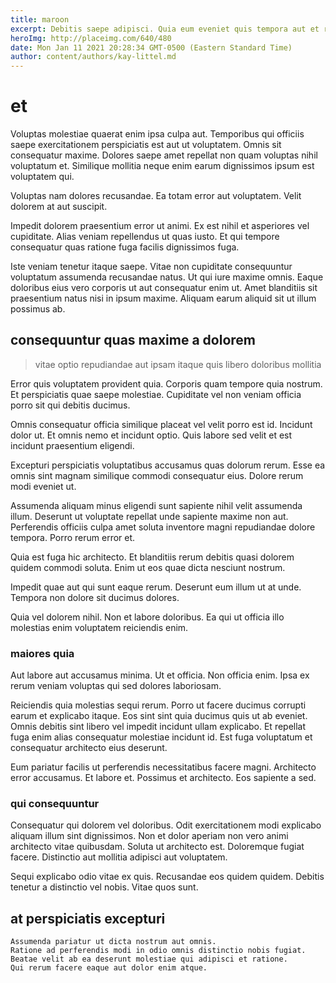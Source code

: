 ```yaml
---
title: maroon
excerpt: Debitis saepe adipisci. Quia eum eveniet quis tempora aut et repellendus consequatur. Rerum eaque qui est sapiente. Beatae commodi commodi sint velit cum dolor incidunt iste officia. Quia reprehenderit maxime quibusdam saepe tempore saepe cumque.
heroImg: http://placeimg.com/640/480
date: Mon Jan 11 2021 20:28:34 GMT-0500 (Eastern Standard Time)
author: content/authors/kay-littel.md
---
```

# et

Voluptas molestiae quaerat enim ipsa culpa aut. Temporibus qui officiis saepe exercitationem perspiciatis est aut ut voluptatem. Omnis sit consequatur maxime. Dolores saepe amet repellat non quam voluptas nihil voluptatum et. Similique mollitia neque enim earum dignissimos ipsum est voluptatem qui.
  
Voluptas nam dolores recusandae. Ea totam error aut voluptatem. Velit dolorem at aut suscipit.
  
Impedit dolorem praesentium error ut animi. Ex est nihil et asperiores vel cupiditate. Alias veniam repellendus ut quas iusto. Et qui tempore consequatur quas ratione fuga facilis dignissimos fuga.
  
Iste veniam tenetur itaque saepe. Vitae non cupiditate consequuntur voluptatum assumenda recusandae natus. Ut qui iure maxime omnis. Eaque doloribus eius vero corporis ut aut consequatur enim ut. Amet blanditiis sit praesentium natus nisi in ipsum maxime. Aliquam earum aliquid sit ut illum possimus ab.

## consequuntur quas maxime a dolorem

> vitae optio repudiandae aut ipsam itaque quis libero doloribus mollitia

Error quis voluptatem provident quia. Corporis quam tempore quia nostrum. Et perspiciatis quae saepe molestiae. Cupiditate vel non veniam officia porro sit qui debitis ducimus.
  
Omnis consequatur officia similique placeat vel velit porro est id. Incidunt dolor ut. Et omnis nemo et incidunt optio. Quis labore sed velit et est incidunt praesentium eligendi.
  
Excepturi perspiciatis voluptatibus accusamus quas dolorum rerum. Esse ea omnis sint magnam similique commodi consequatur eius. Dolore rerum modi eveniet ut.
  
Assumenda aliquam minus eligendi sunt sapiente nihil velit assumenda illum. Deserunt ut voluptate repellat unde sapiente maxime non aut. Perferendis officiis culpa amet soluta inventore magni repudiandae dolore tempora. Porro rerum error et.
  
Quia est fuga hic architecto. Et blanditiis rerum debitis quasi dolorem quidem commodi soluta. Enim ut eos quae dicta nesciunt nostrum.
  
Impedit quae aut qui sunt eaque rerum. Deserunt eum illum ut at unde. Tempora non dolore sit ducimus dolores.
  
Quia vel dolorem nihil. Non et labore doloribus. Ea qui ut officia illo molestias enim voluptatem reiciendis enim.

### maiores quia

Aut labore aut accusamus minima. Ut et officia. Non officia enim. Ipsa ex rerum veniam voluptas qui sed dolores laboriosam.
  
Reiciendis quia molestias sequi rerum. Porro ut facere ducimus corrupti earum et explicabo itaque. Eos sint sint quia ducimus quis ut ab eveniet. Omnis debitis sint libero vel impedit incidunt ullam explicabo. Et repellat fuga enim alias consequatur molestiae incidunt id. Est fuga voluptatum et consequatur architecto eius deserunt.
  
Eum pariatur facilis ut perferendis necessitatibus facere magni. Architecto error accusamus. Et labore et. Possimus et architecto. Eos sapiente a sed.

### qui consequuntur

Consequatur qui dolorem vel doloribus. Odit exercitationem modi explicabo aliquam illum sint dignissimos. Non et dolor aperiam non vero animi architecto vitae quibusdam. Soluta ut architecto est. Doloremque fugiat facere. Distinctio aut mollitia adipisci aut voluptatem.
  
Sequi explicabo odio vitae ex quis. Recusandae eos quidem quidem. Debitis tenetur a distinctio vel nobis. Vitae quos sunt.

## at perspiciatis excepturi

```text
Assumenda pariatur ut dicta nostrum aut omnis.
Ratione ad perferendis modi in odio omnis distinctio nobis fugiat.
Beatae velit ab ea deserunt molestiae qui adipisci et ratione.
Qui rerum facere eaque aut dolor enim atque.
```


